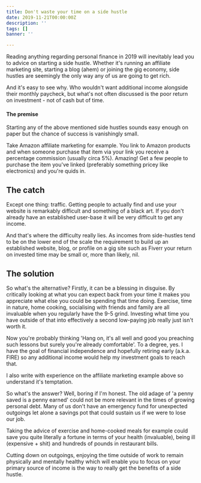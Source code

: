 ```yaml
---
title: Don't waste your time on a side hustle
date: 2019-11-21T00:00:00Z
description: ''
tags: []
banner: ''

---
```

Reading anything regarding personal finance in 2019 will inevitably lead you to advice on starting a side hustle. Whether it's running an affiliate marketing site, starting a blog (ahem) or joining the gig economy, side hustles are seemingly the only way any of us are going to get rich.

And it's easy to see why. Who wouldn't want additional income alongside their monthly paycheck, but what's not often discussed is the poor return on investment - not of cash but of time.

#### The premise

Starting any of the above mentioned side hustles sounds easy enough on paper but the chance of success is vanishingly small.

Take Amazon affiliate marketing for example.  You link to Amazon products and when someone purchase that item via your link you receive a percentage commission (usually circa 5%).  Amazing! Get a few people to purchase the item you've linked (preferably something pricey like electronics) and you're quids in.

## The catch

Except one thing: traffic. Getting people to actually find and use your website is remarkably difficult and something of a black art. If you don't already have an established user-base it will be very difficult to get any income.

And that's where the difficulty really lies. As incomes from side-hustles tend to be on the lower end of the scale the requirement to build up an established website, blog, or profile on a gig site such as Fiverr your return on invested time may be small or, more than likely, nil.

## The solution

So what's the alternative? Firstly, it can be a blessing in disguise. By critically looking at what you can expect back from your time it makes you appreciate what else you could be spending that time doing. Exercise, time in nature, home cooking, socialising with friends and family are all invaluable when you regularly have the 9-5 grind. Investing what time you have outside of that into effectively a second low-paying job really just isn't worth it.

Now you're probably thinking 'Hang on, it's all well and good you preaching such lessons but surely you're already comfortable'. To a degree, yes. I have the goal of financial independence and hopefully retiring early (a.k.a. FIRE) so any additional income would help my investment goals to reach that.

I also write with experience on the affiliate marketing example above so understand it's temptation.

So what's the answer? Well, boring if I'm honest. The old adage of 'a penny saved is a penny earned' could not be more relevant in the times of growing personal debt. Many of us don't have an emergency fund for unexpected outgoings let alone a savings pot that could sustain us if we were to lose our job.

Taking the advice of exercise and home-cooked meals for example could save you quite literally a fortune in terms of your health (invaluable), being ill (expensive + shit) and hundreds of pounds in restaurant bills.

Cutting down on outgoings, enjoying the time outside of work to remain physically and mentally healthy which will enable you to focus on your primary source of income is the way to really get the benefits of a side hustle.